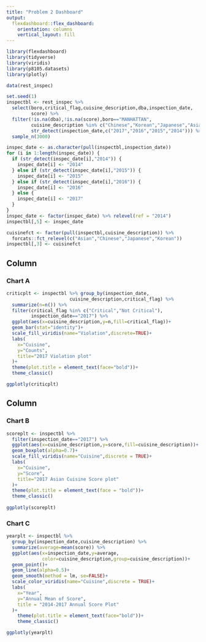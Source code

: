 ```yaml
---
title: "Problem 2 Dashboard"
output: 
  flexdashboard::flex_dashboard:
    orientation: columns
    vertical_layout: fill
---
```


```r
library(flexdashboard)
library(tidyverse)
library(viridis)
library(p8105.datasets)
library(plotly)

data(rest_inspec)

set.seed(1)
inspectbl <- rest_inspec %>% 
  select(boro,critical_flag,cuisine_description,dba,inspection_date,
         score) %>% 
  filter(!is.na(dba),!is.na(score),boro=="MANHATTAN",
         cuisine_description %in% c("Chinese","Korean","Japanese","Asian"),
         str_detect(inspection_date,c("2017","2016","2015","2014"))) %>%
  sample_n(3000)

inspec_date <- as.character(pull(inspectbl,inspection_date))
for (i in 1:length(inspec_date)) {
  if (str_detect(inspec_date[i],"2014")) {
    inspec_date[i] <- "2014"
  } else if (str_detect(inspec_date[i],"2015")) {
    inspec_date[i] <- "2015"
  } else if (str_detect(inspec_date[i],"2016")) {
    inspec_date[i] <- "2016"
  } else {
    inspec_date[i] <- "2017"
  }
} 
inspec_date <- factor(inspec_date) %>% relevel(ref = "2014")
inspectbl[,5] <- inspec_date

cuisinefct <- factor(pull(inspectbl,cuisine_description)) %>% 
  forcats::fct_relevel(c("Asian","Chinese","Japanese","Korean"))
inspectbl[,3] <- cuisinefct

```

Column {data-width=650}
-----------------------------------------------------------------------

### Chart A

```r
criticplt <- inspectbl %>% group_by(inspection_date,
                       cuisine_description,critical_flag) %>% 
  summarize(n=n()) %>% 
  filter(critical_flag %in% c("Critical","Not Critical"),
         inspection_date=="2017") %>% 
  ggplot(aes(x=cuisine_description,y=n,fill=critical_flag))+
  geom_bar(stat="identity")+
  scale_fill_viridis(name="Violation",discrete=TRUE)+
  labs(
    x="Cuisine",
    y="Counts",
    title="2017 Violation plot"
  )+
  theme(plot.title = element_text(face="bold"))+
  theme_classic()

ggplotly(criticplt)
```

Column {data-width=350}
-----------------------------------------------------------------------

### Chart B

```r
scoreplt <- inspectbl %>% 
  filter(inspection_date=="2017") %>% 
  ggplot(aes(x=cuisine_description,y=score,fill=cuisine_description))+
  geom_boxplot(alpha=0.7)+
  scale_fill_viridis(name="Cuisine",discrete = TRUE)+
  labs(
    x="Cuisine",
    y="Score",
    title="2017 Asian Cuisine Score plot"
  )+
  theme(plot.title = element_text(face = "bold"))+
  theme_classic()
  
ggplotly(scoreplt)
```

### Chart C

```r
yearplt <- inspectbl %>% 
  group_by(inspection_date,cuisine_description) %>%
  summarize(average=mean(score)) %>% 
  ggplot(aes(x=inspection_date,y=average,
             color=cuisine_description,group=cuisine_description))+
  geom_point()+
  geom_line(alpha=0.5)+
  geom_smooth(method = lm, se=FALSE)+
  scale_color_viridis(name="Cuisine",discrete = TRUE)+
  labs(
    x="Year",
    y="Annual Mean of Score",
    title = "2014-2017 Annual Score Plot"
  )+
    theme(plot.title = element_text(face="bold"))+
    theme_classic()

ggplotly(yearplt)
```

